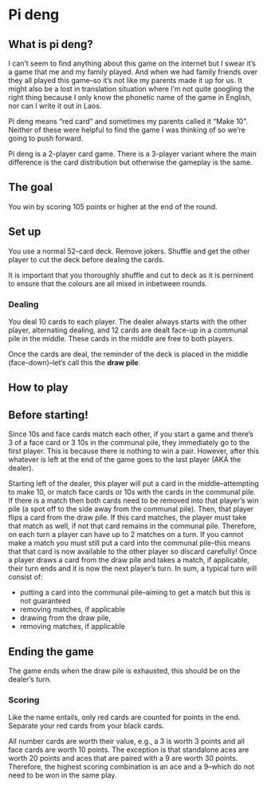 # Pi deng

## What is pi deng?

I can't seem to find anything about this game on the internet but I swear it's a game that me and my family played. And when we had family friends over they all played this game--so it's not like my parents made it up for us. It might also be a lost in translation situation where I'm not quite googling the right thing because I only know the phonetic name of the game in English, nor can I write it out in Laos.

Pi deng means "red card" and sometimes my parents called it "Make 10". Neither of these were helpful to find the game I was thinking of so we're going to push forward.

Pi deng is a 2-player card game. There is a 3-player variant where the main difference is the card distribution but otherwise the gameplay is the same.

## The goal

You win by scoring 105 points or higher at the end of the round.

## Set up

You use a normal 52-card deck. Remove jokers. Shuffle and get the other player to cut the deck before dealing the cards.

:::{.callout-tip}
It is important that you thoroughly shuffle and cut to deck as it is perninent to ensure that the colours are all mixed in inbetween rounds.
:::

### Dealing

You deal 10 cards to each player. The dealer always starts with the other player, alternating dealing, and 12 cards are dealt face-up in a communal pile in the middle. These cards in the middle are free to both players.

<!-- ::: {.callout-note collapse="true"}
For the 3-player variant, deal out x cards to each player and deal x face-up cards in the communal pile.
::: -->

Once the cards are deal, the reminder of the deck is placed in the middle (face-down)--let's call this the **draw pile**.

## How to play

::: {.callout-important}
## Before starting!

Since 10s and face cards match each other, if you start a game and there's 3 of a face card or 3 10s in the communal pile, they immediately go to the first player. This is because there is nothing to win a pair. However, after this whatever is left at the end of the game goes to the last player (AKA the dealer).
:::

Starting left of the dealer, this player will put a card in the middle--attempting to make 10, or match face cards or 10s with the cards in the communal pile. If there is a match then both cards need to be removed into that player's win pile (a spot off to the side away from the communal pile). Then, that player flips a card from the draw pile. If this card matches, the player must take that match as well, if not that card remains in the communal pile. Therefore, on each turn a player can have up to 2 matches on a turn. If you cannot make a match you must still put a card into the communal pile--this means that that card is now available to the other player so discard carefully! Once a player draws a card from the draw pile and takes a match, if applicable, their turn ends and it is now the next player's turn. In sum, a typical turn will consist of:

- putting a card into the communal pile--aiming to get a match but this is not guaranteed
- removing matches, if applicable
- drawing from the draw pile,
- removing matches, if applicable

## Ending the game

The game ends when the draw pile is exhausted, this should be on the dealer's turn.

### Scoring

Like the name entails, only red cards are counted for points in the end. Separate your red cards from your black cards.

All number cards are worth their value, e.g., a 3 is worth 3 points and all face cards are worth 10 points. The exception is that standalone aces are worth 20 points and aces that are paired with a 9 are worth 30 points. Therefore, the highest scoring combination is an ace and a 9--which do not need to be won in the same play.

